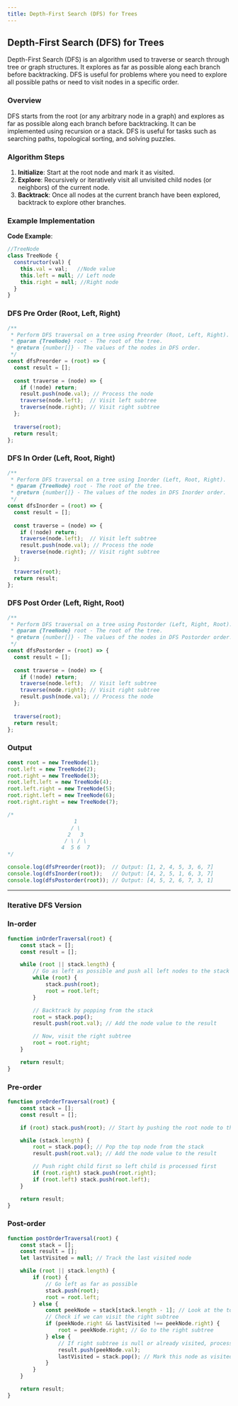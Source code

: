 ```yaml
---
title: Depth-First Search (DFS) for Trees
---
```


## Depth-First Search (DFS) for Trees

Depth-First Search (DFS) is an algorithm used to traverse or search through tree or graph structures. It explores as far as possible along each branch before backtracking. DFS is useful for problems where you need to explore all possible paths or need to visit nodes in a specific order.

### Overview

DFS starts from the root (or any arbitrary node in a graph) and explores as far as possible along each branch before backtracking. It can be implemented using recursion or a stack. DFS is useful for tasks such as searching paths, topological sorting, and solving puzzles.

### Algorithm Steps

1. **Initialize**: Start at the root node and mark it as visited.
2. **Explore**: Recursively or iteratively visit all unvisited child nodes (or neighbors) of the current node.
3. **Backtrack**: Once all nodes at the current branch have been explored, backtrack to explore other branches.

### Example Implementation

**Code Example**:

```JavaScript
//TreeNode
class TreeNode {
  constructor(val) {
    this.val = val;   //Node value
    this.left = null; // Left node
    this.right = null; //Right node
  }
}
```

### DFS Pre Order (Root, Left, Right)

```JavaScript
/**
 * Perform DFS traversal on a tree using Preorder (Root, Left, Right).
 * @param {TreeNode} root - The root of the tree.
 * @return {number[]} - The values of the nodes in DFS order.
 */
const dfsPreorder = (root) => {
  const result = [];
  
  const traverse = (node) => {
    if (!node) return;
    result.push(node.val); // Process the node
    traverse(node.left);  // Visit left subtree
    traverse(node.right); // Visit right subtree
  };
  
  traverse(root);
  return result;
};
```

### DFS In Order (Left, Root, Right)

```JavaScript
/**
 * Perform DFS traversal on a tree using Inorder (Left, Root, Right).
 * @param {TreeNode} root - The root of the tree.
 * @return {number[]} - The values of the nodes in DFS Inorder order.
 */
const dfsInorder = (root) => {
  const result = [];
  
  const traverse = (node) => {
    if (!node) return;
    traverse(node.left);  // Visit left subtree
    result.push(node.val); // Process the node
    traverse(node.right); // Visit right subtree
  };
  
  traverse(root);
  return result;
};
```

### DFS Post Order (Left, Right, Root)


```JavaScript
/**
 * Perform DFS traversal on a tree using Postorder (Left, Right, Root).
 * @param {TreeNode} root - The root of the tree.
 * @return {number[]} - The values of the nodes in DFS Postorder order.
 */
const dfsPostorder = (root) => {
  const result = [];
  
  const traverse = (node) => {
    if (!node) return;
    traverse(node.left);  // Visit left subtree
    traverse(node.right); // Visit right subtree
    result.push(node.val); // Process the node
  };
  
  traverse(root);
  return result;
};
```
### Output 
```JavaScript
const root = new TreeNode(1);
root.left = new TreeNode(2);
root.right = new TreeNode(3);
root.left.left = new TreeNode(4);
root.left.right = new TreeNode(5);
root.right.left = new TreeNode(6);
root.right.right = new TreeNode(7);

/* 
                     1
                    / \
                   2   3
                  / \ / \
                 4  5 6  7
*/

console.log(dfsPreorder(root));  // Output: [1, 2, 4, 5, 3, 6, 7]
console.log(dfsInorder(root));   // Output: [4, 2, 5, 1, 6, 3, 7]
console.log(dfsPostorder(root)); // Output: [4, 5, 2, 6, 7, 3, 1]
```
---

### Iterative DFS Version

###  In-order
```JavaScript
function inOrderTraversal(root) {
    const stack = [];
    const result = [];

    while (root || stack.length) {
        // Go as left as possible and push all left nodes to the stack
        while (root) {
            stack.push(root);
            root = root.left;
        }

        // Backtrack by popping from the stack
        root = stack.pop();
        result.push(root.val); // Add the node value to the result

        // Now, visit the right subtree
        root = root.right;
    }

    return result;
}
```

###  Pre-order

```JavaScript
function preOrderTraversal(root) {
    const stack = [];
    const result = [];

    if (root) stack.push(root); // Start by pushing the root node to the stack

    while (stack.length) {
        root = stack.pop(); // Pop the top node from the stack
        result.push(root.val); // Add the node value to the result

        // Push right child first so left child is processed first
        if (root.right) stack.push(root.right);
        if (root.left) stack.push(root.left);
    }

    return result;
}
```

### Post-order 

```JavaScript
function postOrderTraversal(root) {
    const stack = [];
    const result = [];
    let lastVisited = null; // Track the last visited node

    while (root || stack.length) {
        if (root) {
            // Go left as far as possible
            stack.push(root);
            root = root.left;
        } else {
            const peekNode = stack[stack.length - 1]; // Look at the top of the stack
            // Check if we can visit the right subtree
            if (peekNode.right && lastVisited !== peekNode.right) {
                root = peekNode.right; // Go to the right subtree
            } else {
                // If right subtree is null or already visited, process current node
                result.push(peekNode.val);
                lastVisited = stack.pop(); // Mark this node as visited
            }
        }
    }

    return result;
}
```